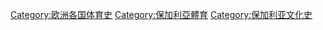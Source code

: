 [[Category:欧洲各国体育史|Category:欧洲各国体育史]]
[[Category:保加利亞體育|Category:保加利亞體育]]
[[Category:保加利亚文化史|Category:保加利亚文化史]]